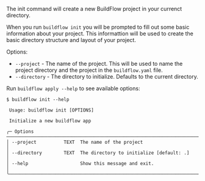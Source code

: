 The init command will create a new BuildFlow project in your currenct directory.

When you run `buildflow init` you will be prompted to fill out some basic information about your project. This informattion will be used to create the basic directory structure and layout of your project.

Options:
- `--project` - The name of the project. This will be used to name the project directory and the project in the `buildflow.yaml` file.
- `--directory` - The directory to initialize. Defaults to the current directory.

Run `buildflow apply --help` to see available options:

```
$ buildflow init --help
                                                                                                                                                                                    
 Usage: buildflow init [OPTIONS]                                                                                                                                                    
                                                                                                                                                                                    
 Initialize a new buildflow app                                                                                                                                                     
                                                                                                                                                                                    
╭─ Options ────────────────────────────────────────────────────────────────────────────────────────────────────────────────────────────────────────────────────────────────────────╮
│ --project          TEXT  The name of the project                                                                                                                                 │
│ --directory        TEXT  The directory to initialize [default: .]                                                                                                                │
│ --help                   Show this message and exit.                                                                                                                             │
╰──────────────────────────────────────────────────────────────────────────────────────────────────────────────────────────────────────────────────────────────────────────────────╯
```